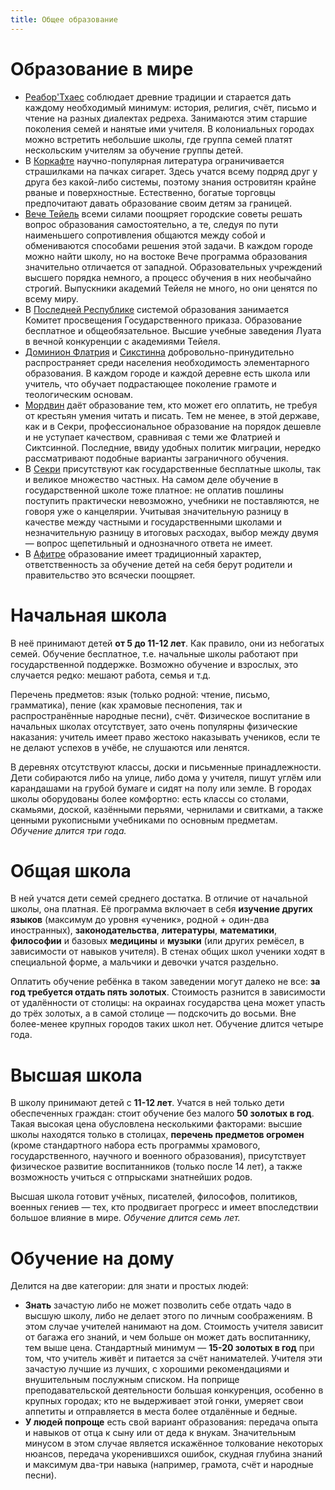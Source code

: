 ```yaml
---
title: Общее образование
---
```


# Образование в мире
* [Реабор'Тхаес](/menu/navigation/geopolitics/states/reabor-thaes) соблюдает древние традиции и старается дать каждому необходимый минимум: история, религия, счёт, письмо и чтение на разных диалектах редреха. Занимаются этим старшие поколения семей и нанятые ими учителя. В колониальных городах можно встретить небольшие школы, где группа семей платят нескольским учителям за обучение группы детей.
* В [Коркафте](/menu/navigation/geopolitics/states/korkaft) научно-популярная литература ограничивается страшилками на пачках сигарет. Здесь учатся всему подряд друг у друга без какой-либо системы, поэтому знания островитян крайне рваные и поверхностные. Естественно, богатые торговцы предпочитают давать образование своим детям за границей.
* [Вече Тейель](/menu/navigation/geopolitics/states/teyel) всеми силами поощряет городские советы решать вопрос образования самостоятельно, а те, следуя по пути наименьшего сопротивления общаются между собой и обмениваются способами решения этой задачи. В каждом городе можно найти школу, но на востоке Вече программа образования значительно отличается от западной. Образовательных учреждений высшего порядка немного, а процесс обучения в них необычайно строгий. Выпускники академий Тейеля не много, но они ценятся по всему миру.
* В [Последней Республике](/menu/navigation/geopolitics/states/luat) системой образования занимается Комитет просвещения Государственного приказа. Образование бесплатное и общеобязательное. Высшие учебные заведения Луата в вечной конкуренции с академиями Тейеля.
* [Доминион Флатрия](/menu/navigation/geopolitics/states/flatria) и [Сикстинна](/menu/navigation/geopolitics/states/sixtinna) добровольно-принудительно распространяет среди населения необходимость элементарного образования. В каждом городе и каждой деревне есть школа или учитель, что обучает подрастающее поколение грамоте и теологическим основам.
* [Мордвин](/menu/navigation/geopolitics/states/mordwin) даёт образование тем, кто может его оплатить, не требуя от крестьян умения читать и писать. Тем не менее, в этой державе, как и в Секри, профессиональное образование на порядок дешевле и не уступает качеством, сравнивая с теми же Флатрией и Сиктсинной. Последние, ввиду удобных политик миграции, нередко рассматривают подобные варианты заграничного обучения.
* В [Секри](/menu/navigation/geopolitics/states/sekri) присутствуют как государственные бесплатные школы, так и великое множество частных. На самом деле обучение в государственной школе тоже платное: не оплатив пошлины поступить практически невозможно, учебники не поставляются, не говоря уже о канцелярии. Учитывая значительную разницу в качестве между частными и государственными школами и незначительную разницу в итоговых расходах, выбор между двумя — вопрос щепетильный и однозначного ответа не имеет.
* В [Афитре](/menu/navigation/geopolitics/states/afitra) образование имеет традиционный характер, ответственность за обучение детей на себя берут родители и правительство это всячески поощряет.

# Начальная школа
В неё принимают детей **от 5 до 11-12 лет**. Как правило, они из небогатых семей. Обучение бесплатное, т.е. начальные школы работают при государственной поддержке. Возможно обучение и взрослых, это случается редко: мешают работа, семья и т.д.

Перечень предметов: язык (только родной: чтение, письмо, грамматика), пение (как храмовые песнопения, так и распространённые народные песни), счёт. Физическое воспитание в начальных школах отсутствует, зато очень популярны физические наказания: учитель имеет право жестоко наказывать учеников, если те не делают успехов в учёбе, не слушаются или ленятся.

В деревнях отсутствуют классы, доски и письменные принадлежности. Дети собираются либо на улице, либо дома у учителя, пишут углём или карандашами на грубой бумаге и сидят на полу или земле. В городах школы оборудованы более комфортно: есть классы со столами, скамьями, доской, казёнными перьями, чернилами и свитками, а также ценными рукописными учебниками по основным предметам.  
*Обучение длится три года.*

# Общая школа
В ней учатся дети семей среднего достатка. В отличие от начальной школы, она платная. Её программа включает в себя **изучение других языков** (максимум до уровня «ученик», родной + один-два иностранных), **законодательства**, **литературы**, **математики**, **философии** и базовых **медицины** и **музыки** (или других ремёсел, в зависимости от навыков учителя). В стенах общих школ ученики ходят в специальной форме, а мальчики и девочки учатся раздельно.

Оплатить обучение ребёнка в таком заведении могут далеко не все: **за год требуется отдать пять золотых**. Стоимость разнится в зависимости от удалённости от столицы: на окраинах государства цена может упасть до трёх золотых, а в самой столице — подскочить до восьми. Вне более-менее крупных городов таких школ нет.
Обучение длится четыре года.

# Высшая школа
В школу принимают детей с **11-12 лет**. Учатся в ней только дети обеспеченных граждан: стоит обучение без малого **50 золотых в год**. Такая высокая цена обусловлена несколькими факторами: высшие школы находятся только в столицах, **перечень предметов огромен** (кроме стандартного набора есть программы храмового, государственного, научного и военного образования), присутствует физическое развитие воспитанников (только после 14 лет), а также возможность учиться с отпрысками знатнейших родов.

Высшая школа готовит учёных, писателей, философов, политиков, военных гениев — тех, кто продвигает прогресс и имеет впоследствии большое влияние в мире. *Обучение длится семь лет.*

# Обучение на дому
Делится на две категории: для знати и простых людей:

* **Знать** зачастую либо не может позволить себе отдать чадо в высшую школу, либо не делает этого по личным соображениям. В этом случае учителей нанимают на дом. Стоимость учителя зависит от багажа его знаний, и чем больше он может дать воспитаннику, тем выше цена. Стандартный минимум — **15-20 золотых в год** при том, что учитель живёт и питается за счёт нанимателей. Учителя эти зачастую лучшие из лучших, с хорошими рекомендациями и внушительным послужным списком. На поприще преподавательской деятельности большая конкуренция, особенно в крупных городах; кто не выдерживает этой гонки, умеряет свои аппетиты и отправляется в места более отдалённые и бедные.
* **У людей попроще** есть свой вариант образования: передача опыта и навыков от отца к сыну или от деда к внукам. Значительным минусом в этом случае является искажённое толкование некоторых нюансов, передача укоренившихся ошибок, скудная глубина знаний и максимум два-три навыка (например, грамота, счёт и народные песни).
